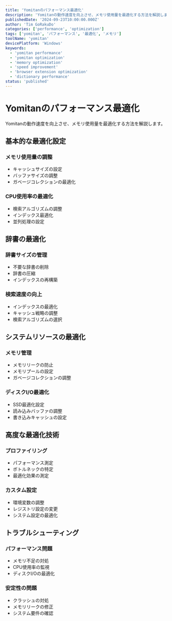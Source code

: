 ```yaml
---
title: 'Yomitanのパフォーマンス最適化'
description: 'Yomitanの動作速度を向上させ、メモリ使用量を最適化する方法を解説します。'
publishedDate: '2024-09-23T10:00:00.000Z'
author: 'Tim GoRakuDo'
categories: ['performance', 'optimization']
tags: ['yomitan', 'パフォーマンス', '最適化', 'メモリ']
toolName: 'yomitan'
devicePlatform: 'Windows'
keywords:
  - 'yomitan performance'
  - 'yomitan optimization'
  - 'memory optimization'
  - 'speed improvement'
  - 'browser extension optimization'
  - 'dictionary performance'
status: 'published'
---
```


# Yomitanのパフォーマンス最適化

Yomitanの動作速度を向上させ、メモリ使用量を最適化する方法を解説します。

## 基本的な最適化設定

### メモリ使用量の調整

- キャッシュサイズの設定
- バッファサイズの調整
- ガベージコレクションの最適化

### CPU使用率の最適化

- 検索アルゴリズムの調整
- インデックス最適化
- 並列処理の設定

## 辞書の最適化

### 辞書サイズの管理

- 不要な辞書の削除
- 辞書の圧縮
- インデックスの再構築

### 検索速度の向上

- インデックスの最適化
- キャッシュ戦略の調整
- 検索アルゴリズムの選択

## システムリソースの最適化

### メモリ管理

- メモリリークの防止
- メモリプールの設定
- ガベージコレクションの調整

### ディスクI/O最適化

- SSD最適化設定
- 読み込みバッファの調整
- 書き込みキャッシュの設定

## 高度な最適化技術

### プロファイリング

- パフォーマンス測定
- ボトルネックの特定
- 最適化効果の測定

### カスタム設定

- 環境変数の調整
- レジストリ設定の変更
- システム設定の最適化

## トラブルシューティング

### パフォーマンス問題

- メモリ不足の対処
- CPU使用率の監視
- ディスクI/Oの最適化

### 安定性の問題

- クラッシュの対処
- メモリリークの修正
- システム要件の確認
